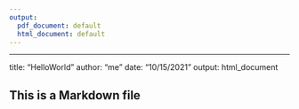 ```yaml
---
output:
  pdf_document: default
  html_document: default
---
```

---
title: "HelloWorld"
author: "me"
date: "10/15/2021"
output: html_document

## This is a Markdown file
